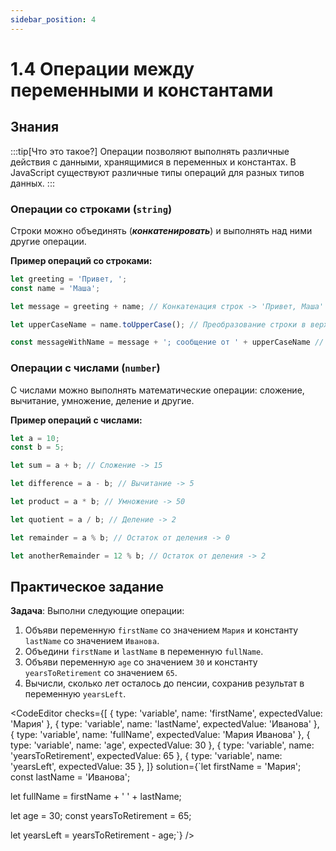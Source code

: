 ```yaml
---
sidebar_position: 4
---
```



# 1.4 Операции между переменными и константами

## Знания

:::tip[Что это такое?]
Операции позволяют выполнять различные действия с данными, хранящимися в переменных и константах. В JavaScript существуют различные типы операций для разных типов данных.
:::

### **Операции со строками (`string`)**

Строки можно объединять (___конкатенировать___) и выполнять над ними другие операции.

**Пример операций со строками:**

```javascript
let greeting = 'Привет, ';
const name = 'Маша';

let message = greeting + name; // Конкатенация строк -> 'Привет, Маша'

let upperCaseName = name.toUpperCase(); // Преобразование строки в верхний регистр -> 'МАША'

const messageWithName = message + '; сообщение от ' + upperCaseName // -> Привет, Маша; сообщение от МАША
```

### **Операции с числами (`number`)**

С числами можно выполнять математические операции: сложение, вычитание, умножение, деление и другие.

**Пример операций с числами:**

```javascript
let a = 10;
const b = 5;

let sum = a + b; // Сложение -> 15

let difference = a - b; // Вычитание -> 5

let product = a * b; // Умножение -> 50

let quotient = a / b; // Деление -> 2

let remainder = a % b; // Остаток от деления -> 0

let anotherRemainder = 12 % b; // Остаток от деления -> 2
```

## Практическое задание

__Задача__: Выполни следующие операции:

1. Объяви переменную `firstName` со значением `Мария` и константу `lastName` со значением `Иванова`.
2. Объедини `firstName` и `lastName` в переменную `fullName`.
3. Объяви переменную `age` со значением `30` и константу `yearsToRetirement` со значением `65`.
4. Вычисли, сколько лет осталось до пенсии, сохранив результат в переменную `yearsLeft`.

<CodeEditor
    checks={[
        { type: 'variable', name: 'firstName', expectedValue: 'Мария' },
        { type: 'variable', name: 'lastName', expectedValue: 'Иванова' },
        { type: 'variable', name: 'fullName', expectedValue: 'Мария Иванова' },
        { type: 'variable', name: 'age', expectedValue: 30 },
        { type: 'variable', name: 'yearsToRetirement', expectedValue: 65 },
        { type: 'variable', name: 'yearsLeft', expectedValue: 35 },
    ]}
    solution={`let firstName = 'Мария';
const lastName = 'Иванова';

let fullName = firstName + ' ' + lastName;

let age = 30;
const yearsToRetirement = 65;

let yearsLeft = yearsToRetirement - age;`}
/>
```
